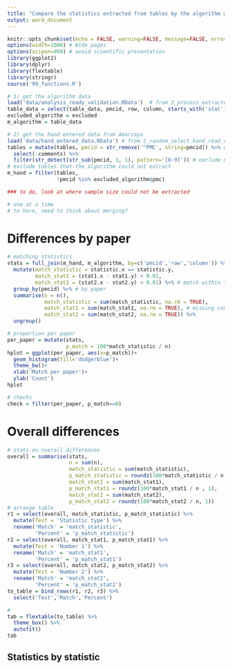 ```yaml
---
title: "Compare the statistics extracted from tables by the algorithm with those entered by hand"
output: word_document
---
```


```r
knitr::opts_chunk$set(echo = FALSE, warning=FALSE, message=FALSE, error=FALSE, comment='', dpi=400)
options(width=1000) # Wide pages
options(scipen=999) # avoid scientific presentation
library(ggplot2)
library(dplyr)
library(flextable)
library(stringr)
source('99_functions.R')

# 1) get the algorithm data
load('data/analysis_ready_validation.RData')  # from 2_process_extracted_data.R
table_data = select(table_data, pmcid, row, column, starts_with('stat')) # reduce variables
excluded_algorithm = excluded
m_algorithm = table_data

# 2) get the hand entered data from Amarzaya
load('data/hand_entered_data.RData') # from 2_random_select_hand_read_checks.R
tables = mutate(tables, pmcid = str_remove('^PMC', string=pmcid)) %>% # for merging
  select(-comments) %>%
  filter(str_detect(str_sub(pmcid, 1, 1), pattern='[0-9]')) # exclude notes
# exclude tables that the algorithm could not extract
m_hand = filter(tables, 
                !pmcid %in% excluded_algorithm$pmc)

### to do, look at where sample size could not be extracted

# one at a time
# to here, need to think about merging?
```


# Differences by paper

```r
# matching statistics
stats = full_join(m_hand, m_algorithm, by=c('pmcid','row','column')) %>%
  mutate(match_statistic = statistic.x == statistic.y,
         match_stat1 = (stat1.x - stat1.y) < 0.01,
         match_stat2 = (stat2.x - stat2.y) < 0.01) %>% # match within tolerance
  group_by(pmcid) %>% # by paper
  summarise(n = n(), 
            match_statistic = sum(match_statistic, na.rm = TRUE),
            match_stat1 = sum(match_stat1, na.rm = TRUE), # missing count as non-matches
            match_stat2 = sum(match_stat2, na.rm = TRUE)) %>%
  ungroup()

# proportion per paper
per_paper = mutate(stats,
                   p_match = 100*match_statistic / n)
hplot = ggplot(per_paper, aes(x=p_match))+
  geom_histogram(fill='dodgerblue')+
  theme_bw()+
  xlab('Match per paper')+
  ylab('Count')
hplot

# checks
check = filter(per_paper, p_match==0)

```

# Overall differences

```r
# stats on overall differences
overall = summarise(stats,
                    n = sum(n),
                    match_statistic = sum(match_statistic),
                    p_match_statistic = roundz(100*match_statistic / n , 1), # to 1 decimal place
                    match_stat1 = sum(match_stat1),
                    p_match_stat1 = roundz(100*match_stat1 / n , 1),
                    match_stat2 = sum(match_stat2),
                    p_match_stat2 = roundz(100*match_stat2 / n, 1))
# arrange table
r1 = select(overall, match_statistic, p_match_statistic) %>%
  mutate(Test = 'Statistic type') %>%
  rename('Match' = 'match_statistic',
         'Percent' = 'p_match_statistic')
r2 = select(overall, match_stat1, p_match_stat1) %>%
  mutate(Test = 'Number 1') %>%
  rename('Match' = 'match_stat1',
         'Percent' = 'p_match_stat1')
r3 = select(overall, match_stat2, p_match_stat2) %>%
  mutate(Test = 'Number 2') %>%
  rename('Match' = 'match_stat2',
         'Percent' = 'p_match_stat2')
to_table = bind_rows(r1, r2, r3) %>%
  select('Test','Match','Percent')

#
tab = flextable(to_table) %>%
  theme_box() %>%
  autofit()
tab
```


## Statistics by statistic
